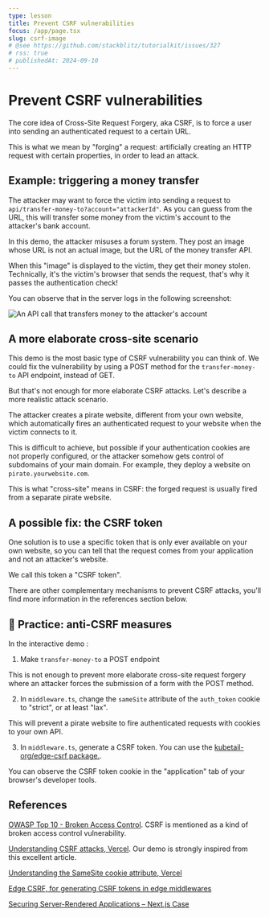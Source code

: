 ```yaml
---
type: lesson
title: Prevent CSRF vulnerabilities
focus: /app/page.tsx
slug: csrf-image
# @see https://github.com/stackblitz/tutorialkit/issues/327
# rss: true
# publishedAt: 2024-09-10
---
```


# Prevent CSRF vulnerabilities

The core idea of Cross-Site Request Forgery, aka CSRF,
is to force a user into sending an authenticated request to a certain URL.

This is what we mean by "forging" a request: 
artificially creating an HTTP request with certain properties, 
in order to lead an attack.

## Example: triggering a money transfer

The attacker may want to force the victim
into sending a request to `api/transfer-money-to?account="attackerId"`.
As you can guess from the URL, 
this will transfer some money from the victim's account 
to the attacker's bank account.

In this demo, the attacker misuses a forum system.
They post an image whose URL is not an actual image, 
but the URL of the money transfer API.

When this "image" is displayed to the victim, 
they get their money stolen. 
Technically, it's the victim's browser that sends the request,
that's why it passes the authentication check!

You can observe that in the server logs in the following screenshot:

![An API call that transfers money to the attacker's account](./money-transfer.png)


## A more elaborate cross-site scenario

This demo is the most basic type of CSRF vulnerability you can think of. 
We could fix the vulnerability by using a POST method for the `transfer-money-to`
API endpoint, instead of GET.

But that's not enough for more elaborate CSRF attacks. 
Let's describe a more realistic attack scenario.

The attacker creates a pirate website,
different from your own website,
which automatically fires an authenticated request to your website 
when the victim connects to it. 

This is difficult to achieve, 
but possible if your authentication cookies are not properly configured,
or the attacker somehow gets control of subdomains of your main domain.
For example, they deploy a website on `pirate.yourwebsite.com`.

This is what "cross-site" means in CSRF:
the forged request is usually fired from a separate pirate website.

## A possible fix: the CSRF token

One solution is to use a specific token that is only ever available on your own website,
so you can tell that the request comes from your application and not an attacker's website.

We call this token a "CSRF token".

There are other complementary mechanisms to prevent CSRF attacks, 
you'll find more information in the references section below.

## 🔨 Practice: anti-CSRF measures


<SkipPractice />

In the interactive demo :

1) Make `transfer-money-to` a POST endpoint

This is not enough to prevent more elaborate cross-site request forgery 
where an attacker forces the submission of a form with the POST method.

2) In `middleware.ts`, change the `sameSite` attribute of the `auth_token` cookie to "strict",
or at least "lax".

This will prevent a pirate website to fire authenticated requests with cookies to your own API.

3) In `middleware.ts`, generate a CSRF token. 
You can use the [kubetail-org/edge-csrf package.](https://github.com/kubetail-org/edge-csrf).

You can observe the CSRF token cookie in the "application" tab of your browser's developer tools.

## References

[OWASP Top 10 - Broken Access Control](https://owasp.org/Top10/A01_2021-Broken_Access_Control/). 
CSRF is mentioned as a kind of broken access control vulnerability.

[Understanding CSRF attacks, Vercel](https://vercel.com/blog/understanding-csrf-attacks). Our demo is strongly inspired from this excellent article.

[Understanding the SameSite cookie attribute, Vercel](https://vercel.com/blog/understanding-the-samesite-cookie-attribute)

[Edge CSRF, for generating CSRF tokens in edge middlewares](https://github.com/kubetail-org/edge-csrf)

[Securing Server-Rendered Applications – Next.js Case](https://gitnation.com/contents/securing-server-rendered-applications-nextjs-case)


<BetaBanner />


<ReactAdvancedBanner />